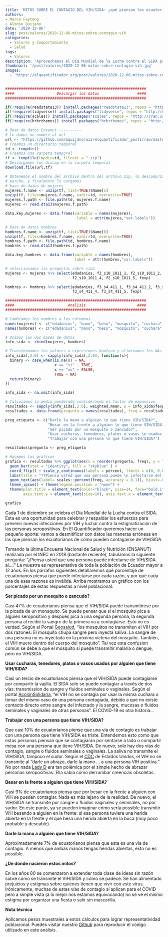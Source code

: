 ```yaml
---
title: 'MITOS SOBRE EL CONTAGIO DEL VIH/SIDA: ¿qué piensan los ecuatorianos?'
authors:
- Marco Faytong
- Alonso Quijano
date: '2020-12-06'
slug: post/valores/2020-12-06-mitos-sobre-contagio-vih
categories:
  - Valores y Comportamiento
  - Salud
tags:
  - Valores
description: 'Aprovechamos el Día Mundial de la Lucha contra el SIDA para revisar algunos de los mitos sobre el contagio del VIH/SIDA y qué piensan los eucuatorianos. Sorprendentemente, casi la mitad de ecuatorianos piensa que el VIH/SIDA se puede transmitir por mosquitos.'
thumbnail: '/post/valores/2020-12-06-mitos-sobre-contagio-vih.jpg'
images: 
  - 'https://elquantificador.org/post/valores/2020-12-06-mitos-sobre-contagio-vih.jpg'
---
```

```r
###############################################################
####                   Descargar los datos                 ####
###############################################################

if(!require(readstata13)) install.packages("readstata13", repos = "http://cran.us.r-project.org")
if(!require(tidyverse)) install.packages("tidyverse", repos = "http://cran.us.r-project.org")
if(!require(scales)) install.packages("scales", repos = "http://cran.us.r-project.org")
if(!require(hrbrthemes)) install.packages("hrbrthemes", repos = "http://cran.us.r-project.org")

# Base de datos Ensanut ----------
# Le damos un nombre al url
url <- "https://github.com/aquijanoruiz/elquantificador_posts/raw/master/databases/salud/BDD_ENSANUT_2018_STATA_.zip"
# Creamos un directorio temporal
td <- tempdir()
# Creamos una carpeta temporal
tf <- tempfile(tmpdir=td, fileext = ".zip")
# Descargamos los discap en la carpeta temporal
download.file(url,tf)

# Obtenemos el nombre del archivo dentro del archivo zip, lo descomprimimos (unzip), obtenemos el nombre del 
# parche, y finalmente lo cargamos
# base de datos de mujeres
mujeres.f.name <- unzip(tf, list=TRUE)$Name[5] 
unzip(tf, files=mujeres.f.name, exdir=td, overwrite=TRUE)
mujeres.f.path <- file.path(td, mujeres.f.name)
mujeres <- read.dta13(mujeres.f.path)

data.key.mujeres <- data.frame(variable = names(mujeres), 
                                label = attr(mujeres,"var.labels"))

# base de datos hombres
hombres.f.name <- unzip(tf, list=TRUE)$Name[8] 
unzip(tf, files=hombres.f.name, exdir=td, overwrite=TRUE)
hombres.f.path <- file.path(td, hombres.f.name)
hombres <- read.dta13(hombres.f.path)

data.key.hombres <- data.frame(variable = names(hombres), 
                               label = attr(hombres,"var.labels"))

# seleccionamos las preguntas sobre sida
mujeres <- mujeres %>% select(edadanios, f2_s10_1011_1, f2_s10_1011_2, f2_s10_1011_3, 
                              f2_s10_1011_4, f2_s10_1011_5, fexp)

hombres <- hombres %>% select(edadanios, f3_s4_411_1, f3_s4_411_2, f3_s4_411_3, 
                              f3_s4_411_4, f3_s4_411_5, fexp) 

###############################################################
####                        Analisis                       ####
###############################################################

# Cambiamos los nombres a las columnas
names(mujeres) <- c("edadanios", "mano", "beso", "mosquito", "cuchara", "trabajar", "fexp")
names(hombres) <- c("edadanios", "mano", "beso", "mosquito", "cuchara", "trabajar", "fexp")

# Unimos las dos bases de datos
info_sida <- rbind(mujeres, hombres)

# Transformamos los valores a expresiones boolean y eliminamos los NAs
info_sida[,2:6] <- sapply(info_sida[,2:6], function(x){
  binary <- case_when(is.na(x) ~ NA,
                      x == "si" ~ TRUE,
                      x == "no" ~ FALSE,
                      TRUE ~ NA)
  return(binary)
})

info_sida <- na.omit(info_sida)

# Calculamos la media ponderada considerando el factor de expansion
resultados <- sapply(info_sida[,2:6], weighted.mean, w = info_sida$fexp)
resultados <- data.frame(pregunta = names(resultados), freq = resultados)
```

```r
preg_etiqueta <- c("Darle la mano a alguien \n que tiene VIH/SIDA?", 
                   "Besar en la frente a alguien \n que tiene VIH/SIDA?",
                   "Ser picado por un mosquito o zancudo?", 
                   "Usar cucharas, tenedores, platos o vasos \n usados por alguien que tiene VIH/SIDA?",
                   "Trabajar con una persona \n que tiene VIH/SIDA?")

resultados$pregunta <- preg_etiqueta

# Hacemos los graficos 
grafico <- resultados %>% ggplot(aes(x = reorder(pregunta, freq), y = freq)) + 
  geom_bar(stat = "identity", fill = "skyblue" ) +
  coord_flip() + scale_y_continuous(labels = percent, limits = c(0, 0.6)) + 
  labs(title = "??Piensa usted que una persona puede \n infectarse del VIH/SIDA al ...:", x = "", y = "") +
  geom_text(aes(label= scales::percent(freq, accuracy = 0.1)), hjust=-0.2, size=3, fontface = "italic") + 
  theme_ipsum() + theme(legend.position = "none") + 
  theme(plot.title = element_text(color="black", size=14, face="bold.italic"),
        axis.text.y = element_text(size=10), axis.text.x = element_text(size=10))

grafico
```

Cada 1 de diciembre se celebra el Día Mundial de la Lucha contra el SIDA. Esta es una oportunidad para celebrar y respaldar los esfuerzos para prevenir nuevas infecciones por VIH y luchar contra la estigmatización de las personas seropositivas. En El Quantificador queremos hacer un pequeño aporte: vamos a desmitificar con datos las maneras erróneas en las que piensan los ecuatorianos de cómo pueden contagairse de VIH/SIDA.

Tomando la última Encuesta Nacional de Salud y Nutrición (ENSANUT) realizada por el INEC en 2018 (bastante reciente), tabulamos la siguiente pregunta: “¿Piensa usted que una persona puede infectarse de VIH/SIDA al…:” La muestra es representativa de toda la población de Ecuador mayor a 12 años. En los párrafos siguientes detallaremos qué porcentaje de ecuatorianos piensa que puede infectarse por cada razón, y por qué cada una de esas razones es inválida. Arriba mostramos un gráfico con los porcentajes de estas respuestas a nivel poblacional.


**Ser picado por un mosquito o zancudo?**

Casi 47% de ecuatorianos piensa que el VIH/SIDA puede transmitirese por la picada de un monsquito. Se puede pensar que si el mosquito pica a alguien seropositivo y después pica a una segunda persona, la segunda persona al recibir la sangre de la primera va a contagiarse. Esto no es verdad. Según el Portal [Geosalud](https://www.geosalud.com/vih-sida/vih_transmision_pg3.htm#:~:text=Los%20mosquitos%20no%20transmiten%20el,dentro%20del%20cuerpo%20del%20mosquito.), “los mosquitos no transmiten el VIH por dos razones: El mosquito chupa sangre pero inyecta saliva. La sangre de una persona no es inyectada en la próxima víctima del mosquito. También, el VIH muere dentro del cuerpo del mosquito”. Tal vez esta confusion común se debe a que el mosquito sí puede transmitir malaria o dengue, pero no VIH/SIDA. 

**Usar cucharas, tenedores, platos o vasos usados por alguien que tiene VIH/SIDA?**

Casi un tercio de ecuatorianos piensa que el VIH/SIDA puede contagiarse por compartir la vajilla. El SIDA solo se puede contagiar a través de dos vías: transmission de sangre y fluidos seminales o vaginales. Según el portal [AcciónSolidaria](http://www.accionsolidaria.info/website/4-vias-por-las-que-no-se-transmite-el-vihsida/), “el VIH no se contagia por usar la misma cuchara o tomar del mismo vaso de una persona contagiada, debido a que no existe contacto directo entre sangre del infectado y la sangre, mucosas o fluidos seminales y vaginales de otras personas”. El COVID-19 es otra historia…

**Trabajar con una persona que tiene VIH/SIDA?**

Que casi 10% de ecuatorianos piense que una vía de contagio es trabajar con una persona que tiene VIH/SIDA es triste. Entendemos esto como que estas personas piensan que se contagiarán por sentarse a lado o compartir mesa con una persona que tiene VIH/SIDA. De nuevo, solo hay dos vías de contagio, sangre o fluidos seminales o vaginales. La saliva no transmite el VIH/SIDA, tampoco el sudor. Según el [CDC]( https://www.cdc.gov/hiv/spanish/basics/transmission.html) de Estados Unidos, el VIH no se transmite al “darle un abrazo, darle la mano … a una persona VIH positiva.” No por nada [Lady D]( https://www.vanitatis.elconfidencial.com/casas-reales/2020-12-01/lady-di-foto-gesto-lucha-sida_2356067/) era tan polémica por el simple hecho de abrazar personas seropositivas. Ella sabía cómo derrumbar creencias obsoletas.

**Besar en la frente a alguien que tiene VIH/SIDA?**

Casi 9% de ecuatorianos piensa que por besar en la frente a alguien con VIH se pueden contagiar. Nada es más lejano de la realidad. De nuevo, el VIH/SIDA se transmite por sangre o fluidos vaginales y seminales, no por sudor. En este punto, ya se pueden imaginar cómo sería possible transmitir VIH besando a alguien en la frente: si esa persona tuviera una herida abierta en la frente y el que besa una herida abierta en la boca (muy poco probable y deseable).

**Darle la mano a alguien que tiene VIH/SIDA?**

Aproximadamente 7% de ecuatorianos piensa que esta es una vía de contagio. A menos que ambas manos tengas heridas abiertas, esto no es possible.

**¿De dónde nacieron estos mitos?**

En los años 80 se comenzaron a extender toda clase de ideas sin razón sobre cómo se transmite el VIH/SIDA y cómo se padece. Se han alimentado prejuicios y estigmas sobre quiénes tienen que vivir con este virus. Irónicamente, muchas de estas vías de contagio sí aplican para el COVID pero a simple vista (a lo mejor nos estamos equivocando) no se ve el mismo estigma por organizar una fiesta o salir sin mascarilla. 

**Nota técnica**

Aplicamos pesos muestrales a estos cálculos para lograr representatividad poblacional. Puedes visitar nuestro [Github](https://github.com/aquijanoruiz/elquantificador_posts/blob/master/valores/2020-12-06-mitos-sobre-contagio-vih/2020-12-06-mitos-sobre-contagio-vih.R) para reproducir el código utilizado en este análisis.